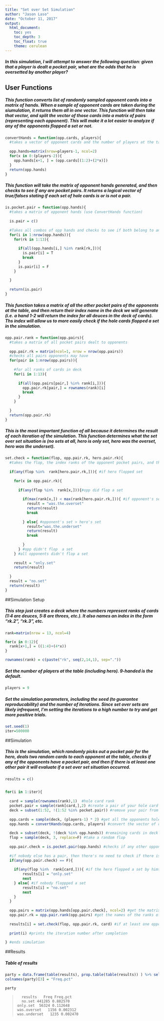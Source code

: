---
title: "Set over Set Simulation"
author: "Jason Laso"
date: "October 11, 2017"
output: 
  html_document: 
    toc: yes
    toc_depth: 3
    toc_float: true
    theme: cerulean
---


##### In this simulation, I will attempt to answer the following question: given that a player is dealt a pocket pair, what are the odds that he is oversetted by another player?

## User Functions

##### This function converts list of randomly sampled opponent cards into a matrix of hands. When a sample of opponent cards are taken during the siumulation, it returns them all in one vector. This function will then take that vector, and split the vector of those cards into a matrix of pairs (representing each opponent). This will make it a lot easier to analyze if any of the opponents flopped a set or not.

```{r}
convertHands = function(opp.cards, players){
  #takes a vector of opponent cards and the number of players at the table (incl hero)
  
  opp.hands=matrix(nrow=players-1, ncol=2)
  for(x in 0:(players-2)){
    opp.hands[x+1, ] = (opp.cards[(1:2)+(2*x)])
  }
  return(opp.hands)
}
```

##### This function will take the matrix of opponent hands generated, and then checks to see if any are pocket pairs. It returns a logical vector of true/falses stating if each set of hole cards is or is not a pair.
```{r}
is.pocket.pair = function(opp.hands){
  #takes a matrix of opponent hands (use ConvertHands function)
  
  is.pair = c()
  
  #Takes all combos of opp hands and checks to see if both belong to any of the individual ranks of cards in the deck.
  for(i in 1:nrow(opp.hands)){
    for(rk in 1:13){
      
      if(all(opp.hands[i,] %in% rank[rk,])){
        is.pair[i] = T
        break
      }
      is.pair[i] = F 
    }
    
  }
  
  return(is.pair)
}
```

##### This function takes a matrix of all the other pocket pairs of the opponents at the table, and then return their index name in the deck we will generate (i.e. a hand 1-2 will return the index for all deuces in the deck of cards). Ths index will allow us to more easily check if the hole cards flopped a set in the simulation.
```{r}
opp.pair.rank = function(opp.pairs){
  #takes a matrix of all pocket pairs dealt to opponents
  
  opp.pair.rk = matrix(ncol=1, nrow = nrow(opp.pairs))
  #checks all pairs opponents may have
  for(pair in 1:nrow(opp.pairs)){
    
    #for all ranks of cards in deck
    for(i in 1:13){
      
      if(all(opp.pairs[pair,] %in% rank[i,])){
        opp.pair.rk[pair,] = rownames(rank)[i]
        break
      }
    }
    
  }
  return(opp.pair.rk)
}
```

##### This is the most important function of all because it determines the result of each iteration of the simulation. This function determines what the set over set situation is (no sets at all, hero is only set, hero was the overset, hero was the underset). 
```{r}
set.check = function(flop, opp.pair.rk, hero.pair.rk){
  #takes the flop, the index ranks of the opponent pocket pairs, and the index rank of the hero's pocket pair
  
  if(any(flop %in%  rank[hero.pair.rk,])){ #if hero flopped set 
    
    for(x in opp.pair.rk){   
      
      if(any(flop %in%  rank[x,])){#opp did flop a set
        
        if(max(rank[x,]) < max(rank[hero.pair.rk,])){ #if opponent's set < hero's set
          result = "was.the.overset"
          return(result)
          break
          
        } else{ #opponent's set > hero's set
          result="was.the.underset"
          return(result)
          break
          
        }
      } #opp didn't flop  a set
    } #all opponents didn't flop a set
    
    result = "only.set"
    return(result)
    
  }
  result = "no.set"
  return(result)
}
```

##Simulation Setup

##### This step just creates a deck where the numbers represent ranks of cards (1:4 are deuces, 5:8 are threes, etc.). It also names an index in the form "rk.2", "rk.3", etc.
```{r}
rank=matrix(nrow = 13, ncol=4)

for(x in 0:12){
  rank[x+1,] = ((1:4)+(4*x))
}

rownames(rank) = c(paste("rk", seq(2,14,1), sep="."))
```

##### Set the number of players at the table (including hero). 9-handed is the default.
```{r}
players = 9
```

##### Set the simulation parameters, including the seed (to guarantee reproducability) and the number of iterations. Since set over sets are likely infrequent, I'm setting the iterations to a high number to try and get more positive trials.
```{r}
set.seed(1)
iter=500000
```

##Simulation

##### This is the simulation, which randomly picks out a pocket pair for the hero, deals two random cards to each opponent at the table, checks if any of the opponents have a pocket pair, and then if there is at least one other pair it will evaluate if a set over set situation occurred.
  
```{r, eval=FALSE, include=FALSE}
results = c()


for(i in 1:iter){
  
  card = sample(rownames(rank),1)  #hole card rank
  pocket.pair = sample(rank[card,],2) #create a pair of your hole card
  deck = subset(1:52, !(1:52 %in% pocket.pair)) #remove your pair from the deck
  
  opp.cards = sample(deck, (players-1) * 2) #get all the opponents hole cards as a vector
  opp.hands = convertHands(opp.cards, players) #convert the vector of cards into matrix of player hands
  
  deck = subset(deck, !(deck %in% opp.hands)) #remaining cards in deck after all opponents hole cards taken out
  flop = sample(deck, 3, replace=F) #take a random flop
  
  opp.pair.check = is.pocket.pair(opp.hands) #checks if any other opponents have a pocket pair
  
  #if nobody else has a pair, then there's no need to check if there is set over set in the next step
  if(any(opp.pair.check) == F){
    
    if(any(flop %in%  rank[card,])){ #if the hero flopped a set by himself
        results[i] = "only.set"
        next
    } else{ #if nobody floppped a set
        results[i] = "no.set"
        next 
    }
  }
  
  opp.pairs = matrix(opp.hands[opp.pair.check], ncol=2) #get the matrix of only the opponent pocket pairs
  opp.pair.rk = opp.pair.rank(opp.pairs) #get the names of the ranks of the opponent pocket pairs for indexing
  
  results[i] = set.check(flop, opp.pair.rk, card) #if at least one opponent has a pair, then this step uses our function to check if a set over set happened
  
  print(i) #prints the iteration number after completion
  
} #ends simulation

```

##Results
  
##### Table of results

```{r, eval=FALSE, include=FALSE}
party = data.frame(table(results), prop.table(table(results)) ) %>% select(1,2,4)
colnames(party)[3] = "Freq.pct"

party
```

>       results   Freq Freq.pct
>       no.set 441285 0.882570
>     only.set  56324 0.112648
>     was.overset   1156 0.002312
>     was.underset   1235 0.002470
